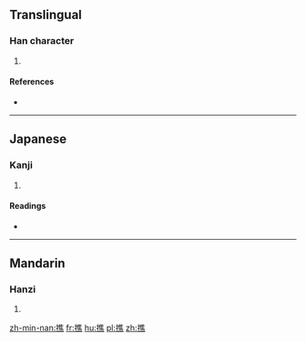 ==Translingual==

===Han character===
{{Han char|rn=64|rad=手|as=12|sn=15|four=|canj=手人土火 (QOGF)}}

# {{defn|Han|sort=手12}}

====References====
* {{Han ref|kx=0456.020|dkj=12736|dj=0805.010|hdz=31960.060|uh=64A8|ud=25768}}

----

==Japanese==

===Kanji===
{{ja-kanji|grade=|rs=手12}}

# {{defn|lang=ja|sort=手12}}

====Readings====
* {{ja-readings|on=[[しょう]] (shō), [[そう]] (sō), [[す]] (su)|kun=[[えらぶ]] (erabu), [[とる]] (toru), [[ぬぐう]] (nuguu), [[おす]] (osu)}}

----

==Mandarin==

===Hanzi===
{{cmn-hanzi|pin=[[liāo]] ([[liao1]]), [[liào]] ([[liao4]]), [[xiāo]] ([[xiao1]])|wg=liao<sup>1</sup>, liao<sup>4</sup>, hsiao<sup>1</sup>}}

# {{defn|lang=cmn|sort=手12}}

[[zh-min-nan:撨]]
[[fr:撨]]
[[hu:撨]]
[[pl:撨]]
[[zh:撨]]